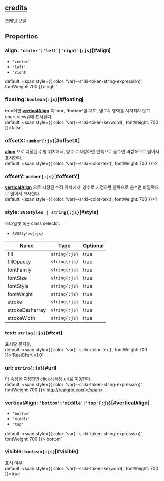 ## [credits](/config/config/credits)
크레딧 모델.
## Properties

### align: `'center'|'left'|'right'{:js}`[#align]
- `'center'` 
- `'left'` 
- `'right'` 

default: <span style={{ color: 'var(--shiki-token-string-expression)', fontWeight: 700 }}>'right'</span>
### floating: `boolean{:js}`[#floating]
true이면  **[verticalAlign](#verticalalign)** 이 'top', 'bottom'일 때도,
별도의 영역을 차지하지 않고 chart view위에 표시된다.  
default: <span style={{ color: 'var(--shiki-token-keyword)', fontWeight: 700 }}>false</span>
### offsetX: `number{:js}`[#offsetX]
**[align](#align)** 으로 지정된 수평 위치에서, 양수로 지정하면 안쪽으로 음수면 바깥쪽으로 밀어서 표시한다.  
default: <span style={{ color: 'var(--shiki-color-text)', fontWeight: 700 }}>2</span>
### offsetY: `number{:js}`[#offsetY]
**[verticalAlign](#verticalalign)** 으로 지정된 수직 위치에서, 양수로 지정하면 안쪽으로 음수면 바깥쪽으로 밀어서 표시한다.  
default: <span style={{ color: 'var(--shiki-color-text)', fontWeight: 700 }}>1</span>
### style: `SVGStyles | string{:js}`[#style]
스타일셋 혹은 class selector.  
- `SVGStyles{:js}` 

| Name | Type | Optional |  
| ----- | ----- | ----- |  
| fill | `string{:js}` | true |  
| fillOpacity | `string{:js}` | true |  
| fontFamily | `string{:js}` | true |  
| fontSize | `string{:js}` | true |  
| fontStyle | `string{:js}` | true |  
| fontWeight | `string{:js}` | true |  
| stroke | `string{:js}` | true |  
| strokeDasharray | `string{:js}` | true |  
| strokeWidth | `string{:js}` | true |
### text: `string{:js}`[#text]
표시할 문자열.  
default: <span style={{ color: 'var(--shiki-color-text)', fontWeight: 700 }}>'RealChart</span> v1.0'
### url: `string{:js}`[#url]
이 속성을 지정하면 click시 해당 url로 이동한다.  
default: <span style={{ color: 'var(--shiki-token-string-expression)', fontWeight: 700 }}>'http://realgrid.com'</span>
### verticalAlign: `'bottom'|'middle'|'top'{:js}`[#verticalAlign]
- `'bottom'` 
- `'middle'` 
- `'top'` 

default: <span style={{ color: 'var(--shiki-token-string-expression)', fontWeight: 700 }}>'bottom'</span>
### visible: `boolean{:js}`[#visible]
표시 여부.  
default: <span style={{ color: 'var(--shiki-token-keyword)', fontWeight: 700 }}>true</span>